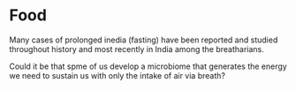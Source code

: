 # Food

Many cases of prolonged inedia (fasting) have been reported and studied throughout history and most recently in India among the breatharians.

Could it be that spme of us develop a microbiome that generates the energy we need to sustain us with only the intake of air via breath?

